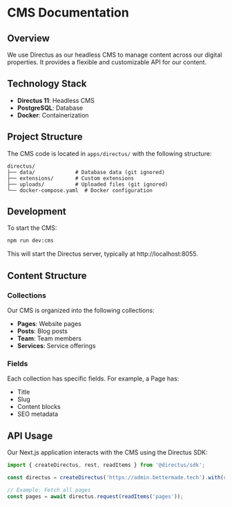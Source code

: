 # CMS Documentation

## Overview

We use Directus as our headless CMS to manage content across our digital properties. It provides a flexible and customizable API for our content.

## Technology Stack

- **Directus 11**: Headless CMS
- **PostgreSQL**: Database
- **Docker**: Containerization

## Project Structure

The CMS code is located in `apps/directus/` with the following structure:

```
directus/
├── data/             # Database data (git ignored)
├── extensions/       # Custom extensions
├── uploads/          # Uploaded files (git ignored)
└── docker-compose.yaml  # Docker configuration
```

## Development

To start the CMS:

```bash
npm run dev:cms
```

This will start the Directus server, typically at http://localhost:8055.

## Content Structure

### Collections

Our CMS is organized into the following collections:

- **Pages**: Website pages
- **Posts**: Blog posts
- **Team**: Team members
- **Services**: Service offerings

### Fields

Each collection has specific fields. For example, a Page has:

- Title
- Slug
- Content blocks
- SEO metadata

## API Usage

Our Next.js application interacts with the CMS using the Directus SDK:

```typescript
import { createDirectus, rest, readItems } from '@directus/sdk';

const directus = createDirectus('https://admin.bettermade.tech').with(rest());

// Example: Fetch all pages
const pages = await directus.request(readItems('pages'));
```